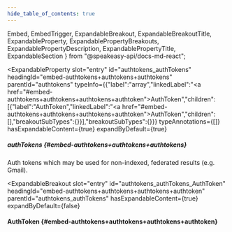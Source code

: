 ```yaml
---
hide_table_of_contents: true
---
```

  Embed,
  EmbedTrigger,
  ExpandableBreakout,
  ExpandableBreakoutTitle,
  ExpandableProperty,
  ExpandablePropertyBreakouts,
  ExpandablePropertyDescription,
  ExpandablePropertyTitle,
  ExpandableSection
} from "@speakeasy-api/docs-md-react";

<ExpandableSection>

<ExpandableProperty
  slot="entry"
  id="authtokens_authTokens"
  headingId="embed-authtokens+authtokens+authtokens"
  parentId="authtokens"
  typeInfo={{"label":"array","linkedLabel":"<a href=\"#embed-authtokens+authtokens+authtokens+authtoken\">AuthToken</a>","children":[{"label":"AuthToken","linkedLabel":"<a href=\"#embed-authtokens+authtokens+authtokens+authtoken\">AuthToken</a>","children":[],"breakoutSubTypes":{}}],"breakoutSubTypes":{}}}
  typeAnnotations={[]}
  hasExpandableContent={true}
  expandByDefault={true}
>

<ExpandablePropertyTitle slot="title">

##### authTokens \{#embed-authtokens+authtokens+authtokens\}

</ExpandablePropertyTitle>

<ExpandablePropertyDescription slot="description">

Auth tokens which may be used for non-indexed, federated results (e.g. Gmail).

</ExpandablePropertyDescription>

<ExpandablePropertyBreakouts slot="breakouts">

<ExpandableBreakout
  slot="entry"
  id="authtokens_authTokens_AuthToken"
  headingId="embed-authtokens+authtokens+authtokens+authtoken"
  parentId="authtokens_authTokens"
  hasExpandableContent={true}
  expandByDefault={false}
>

<ExpandableBreakoutTitle slot="title">

#### AuthToken \{#embed-authtokens+authtokens+authtokens+authtoken\}

</ExpandableBreakoutTitle>

<Embed slot="embed">

<EmbedTrigger slot="trigger" embedTitle="AuthToken" triggerText="View AuthToken details">

<Embedauthtoken />

</EmbedTrigger>

</Embed>

</ExpandableBreakout>

</ExpandablePropertyBreakouts>

</ExpandableProperty>

</ExpandableSection>